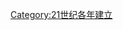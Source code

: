 {{catdiffuse}}

{{estcat|200|3|1999|2010}}
{{Commons cat|2003 establishments}}
[[Category:21世纪各年建立|Category:21世纪各年建立]]